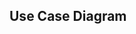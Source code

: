 
## Use Case Diagram

<CardGrid>
  <Card
    title= "Use Case Diagram"
    image= "/images/Use Case Diagram3.jpg"   
    external= {true}
    variant="image"
  />
</CardGrid>  